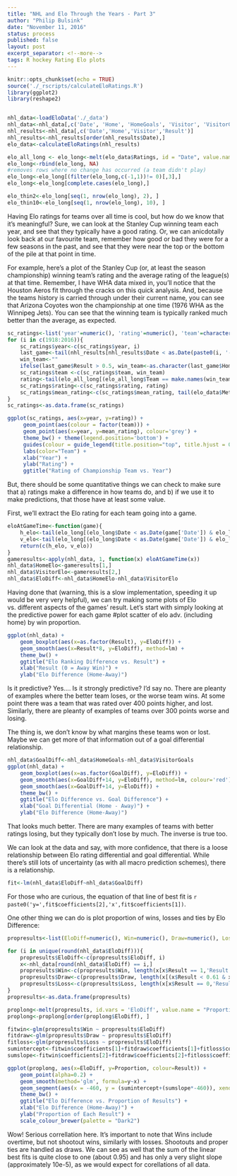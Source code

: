 ```yaml
---
title: "NHL and Elo Through the Years - Part 3"
author: "Philip Bulsink"
date: "November 11, 2016"
status: process
published: false
layout: post
excerpt_separator: <!--more-->
tags: R hockey Rating Elo plots 
---
```


```r
knitr::opts_chunk$set(echo = TRUE)
source('./_rscripts/calculateEloRatings.R')
library(ggplot2)
library(reshape2)


nhl_data<-loadEloData('./_data')
nhl_data<-nhl_data[,c('Date', 'Home', 'HomeGoals', 'Visitor', 'VisitorGoals', 'Result')]
nhl_results<-nhl_data[,c('Date','Home','Visitor','Result')]
nhl_results<-nhl_results[order(nhl_results$Date),]
elo_data<-calculateEloRatings(nhl_results)

elo_all_long <- elo_long<-melt(elo_data$Ratings, id = "Date", value.name = "Rating", variable.name = "Team", na.rm = TRUE)
elo_long<-rbind(elo_long, NA)
#removes rows where no change has occurred (a team didn't play)
elo_long<-elo_long[(filter(elo_long,c(-1,1))!= 0)[,3],]
elo_long<-elo_long[complete.cases(elo_long),]

elo_thin2<-elo_long[seq(1, nrow(elo_long), 2), ]
elo_thin10<-elo_long[seq(1, nrow(elo_long), 10), ]

```

Having Elo ratings for teams over all time is cool, but how do we know that it's meaningful? Sure, we can look at the Stanley Cup winning team each year, and see that they typically have a good rating. Or, we can anicdotally look back at our favourite team, remember how good or bad they were for a few seasons in the past, and see that they were near the top or the bottom of the pile at that point in time.

<!--more-->

For example, here's a plot of the Stanley Cup (or, at least the season championship) winning team's rating and the average rating of the league(s) at that time. Remember, I have WHA data mixed in, you'll notice that the Houston Aeros fit through the cracks on this quick analysis. And, because the teams history is carried through under their current name, you can see that Arizona Coyotes won the championship at one time (1976 WHA as the Winnipeg Jets). You can see that the winning team is typically ranked much better than the average, as expected.
```r
sc_ratings<-list('year'=numeric(), 'rating'=numeric(), 'team'=character(), 'mean_rating'=numeric())
for (i in c(1918:2016)){
    sc_ratings$year<-c(sc_ratings$year, i)
    last_game<-tail(nhl_results[nhl_results$Date < as.Date(paste0(i, '-07-31')),],1)
    win_team<-""
    ifelse(last_game$Result > 0.5, win_team<-as.character(last_game$Home), win_team<-as.character(last_game$Visitor))
    sc_ratings$team <-c(sc_ratings$team, win_team)
    rating<-tail(elo_all_long[(elo_all_long$Team == make.names(win_team) & elo_all_long$Date < as.Date(paste0(i,'-07-31'))),],1)$Rating
    sc_ratings$rating<-c(sc_ratings$rating, rating)
    sc_ratings$mean_rating<-c(sc_ratings$mean_rating, tail(elo_data$Meta[elo_data$Meta$season.end < as.Date(paste0(i, '-07-31')), 'mean'],1))
}
sc_ratings<-as.data.frame(sc_ratings)

ggplot(sc_ratings, aes(x=year, y=rating)) + 
     geom_point(aes(colour = factor(team))) + 
     geom_point(aes(x=year, y=mean_rating), colour='grey') + 
     theme_bw() + theme(legend.position='bottom') + 
     guides(colour = guide_legend(title.position="top", title.hjust = 0.5)) + 
     labs(color="Team") + 
     xlab("Year") + 
     ylab("Rating") + 
     ggtitle("Rating of Championship Team vs. Year")
```

But, there should be some quantitative things we can check to make sure that a) ratings make a difference in how teams do, and b) if we use it to make predictions, that those have at least some value. 

First, we'll extract the Elo rating for each team going into a game.

```r
eloAtGameTime<-function(game){
    h_elo<-tail(elo_long[(elo_long$Date < as.Date(game['Date']) & elo_long$Team == make.names(game['Home'])),'Rating'],1)
    v_elo<-tail(elo_long[(elo_long$Date < as.Date(game['Date']) & elo_long$Team == make.names(game['Visitor'])),'Rating'],1)
    return(c(h_elo, v_elo))
}
gameresults<-apply(nhl_data, 1, function(x) eloAtGameTime(x))
nhl_data$HomeElo<-gameresults[1,]
nhl_data$VisitorElo<-gameresults[2,]
nhl_data$EloDiff<-nhl_data$HomeElo-nhl_data$VisitorElo
```

Having done that (warning, this is a slow implementation, speeding it up would be very very helpful), we can try making some plots of Elo vs. different aspects of the games' result. Let's start with simply looking at the predictive power for each game
#plot scatter of elo adv. (including home) by win proportion.

```r
ggplot(nhl_data) + 
    geom_boxplot(aes(x=as.factor(Result), y=EloDiff)) + 
    geom_smooth(aes(x=Result*8, y=EloDiff), method=lm) +
    theme_bw() +
    ggtitle("Elo Ranking Difference vs. Result") +
    xlab("Result (0 = Away Win)") +
    ylab("Elo Difference (Home-Away)")
```

Is it predictive? Yes.... Is it strongly predictive? I'd say no. There are pleanty of examples where the better team loses, or the worse team wins. At some point there was a team that was rated over 400 points higher, and lost. Similarly, there are pleanty of examples of teams over 300 points worse and losing. 

The thing is, we don't know by what margins these teams won or lost. Maybe we can get more of that information out of a goal differential relationship. 

```r
nhl_data$GoalDiff<-nhl_data$HomeGoals-nhl_data$VisitorGoals
ggplot(nhl_data) + 
    geom_boxplot(aes(x=as.factor(GoalDiff), y=EloDiff)) + 
    geom_smooth(aes(x=GoalDiff+14, y=EloDiff), method=lm, colour='red') +
    geom_smooth(aes(x=GoalDiff+14, y=EloDiff)) + 
    theme_bw() +
    ggtitle("Elo Difference vs. Goal Difference") +
    xlab("Goal Differential (Home - Away)") +
    ylab("Elo Difference (Home-Away)")
```

That looks much better. There are many examples of teams with better ratings losing, but they typically don't lose by much. The inverse is true too. 

We can look at the data and say, with more confidence, that there is a loose relationship between Elo rating differential and goal differential. While there's still lots of uncertainty (as with all macro prediction schemes), there is a relationship.

```r
fit<-lm(nhl_data$EloDiff~nhl_data$GoalDiff)
```

For those who are curious, the equation of that line of best fit is `r paste0('y=',fit$coefficients[2],'x',fit$coefficients[1])`. 

One other thing we can do is plot proportion of wins, losses and ties by Elo Difference:

```r
propresults<-list(EloDiff=numeric(), Win=numeric(), Draw=numeric(), Loss=numeric())

for (i in unique(round(nhl_data$EloDiff))){
    propresults$EloDiff<-c(propresults$EloDiff, i)
    x<-nhl_data[round(nhl_data$EloDiff) == i,]
    propresults$Win<-c(propresults$Win, length(x[x$Result == 1,'Result'])/nrow(x))
    propresults$Draw<-c(propresults$Draw, length(x[(x$Result < 0.61 & x$Result > 0.39),'Result'])/nrow(x))
    propresults$Loss<-c(propresults$Loss, length(x[x$Result == 0,'Result'])/nrow(x))
}
propresults<-as.data.frame(propresults)

proplong<-melt(propresults, id.vars = 'EloDiff', value.name = "Proportion", variable.name = "Result")
proplong<-proplong[order(proplong$EloDiff), ]

fitwin<-glm(propresults$Win ~ propresults$EloDiff)
fitdraw<-glm(propresults$Draw ~ propresults$EloDiff)
fitloss<-glm(propresults$Loss ~ propresults$EloDiff)
sumintercept<-fitwin$coefficients[1]+fitdraw$coefficients[1]+fitloss$coefficients[1]
sumslope<-fitwin$coefficients[2]+fitdraw$coefficients[2]+fitloss$coefficients[2]

ggplot(proplong, aes(x=EloDiff, y=Proportion, colour=Result)) + 
    geom_point(alpha=0.2) + 
    geom_smooth(method='glm', formula=y~x) +
    geom_segment(aes(x = -460, y = (sumintercept+(sumslope*-460)), xend = 458, yend = (sumintercept+(sumslope*458)), colour = 'Sum of Fits', show.legend=TRUE)) +
    theme_bw() +
    ggtitle("Elo Difference vs. Proportion of Results") +
    xlab("Elo Difference (Home-Away)") +
    ylab("Proportion of Each Result") +
    scale_colour_brewer(palette = "Dark2")
```

Wow! Serious correllation here. It's important to note that Wins include overtime, but not shootout wins, similarly with losses. Shootouts and proper ties are handled as draws. We can see as well that the sum of the linear best fits is quite close to one (about 0.95) and has only a very slight slope (approximately 10e-5), as we would expect for corellations of all data. 

